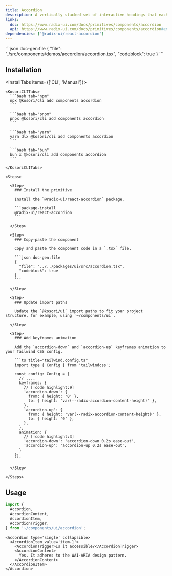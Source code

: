 ```yaml
---
title: Accordion
description: A vertically stacked set of interactive headings that each reveal an associated section of content.
links:
  doc: https://www.radix-ui.com/docs/primitives/components/accordion
  api: https://www.radix-ui.com/docs/primitives/components/accordion#api-reference
dependencies: ['@radix-ui/react-accordion']
---
```


<ComponentPreview name='accordion'>
```json doc-gen:file
{
  "file": "./src/components/demos/accordion/accordion.tsx",
  "codeblock": true
}
```
</ComponentPreview>

## Installation

<InstallTabs items={['CLI', 'Manual']}>

  <Tab value='CLI'>
  
    <KosoriCLITabs>
      ```bash tab="npm"
      npx @kosori/cli add components accordion
      ```

      ```bash tab="pnpm"
      pnpx @kosori/cli add components accordion
      ```

      ```bash tab="yarn"
      yarn dlx @kosori/cli add components accordion
      ```

      ```bash tab="bun"
      bun x @kosori/cli add components accordion
      ```

    </KosoriCLITabs>

  </Tab>

  <Tab value='Manual'>
  
    <Steps>
  
      <Step>
        ### Install the primitive

        Install the `@radix-ui/react-accordion` package.

        ```package-install
        @radix-ui/react-accordion
        ```

      </Step>

      <Step>
        ### Copy-paste the component

        Copy and paste the component code in a `.tsx` file.

        ```json doc-gen:file
        {
          "file": "../../packages/ui/src/accordion.tsx",
          "codeblock": true
        }
        ```

      </Step>

      <Step>
        ### Update import paths

        Update the `@kosori/ui` import paths to fit your project structure, for example, using `~/components/ui`.

      </Step>

      <Step>
        ### Add keyframes animation

        Add the `accordion-down` and `accordion-up` keyframes animation to your Tailwind CSS config.

        ```ts title="tailwind.config.ts"
        import type { Config } from 'tailwindcss';

        const config: Config = {
          // ...,
          keyframes: {
            // [!code highlight:9]
            'accordion-down': {
              from: { height: '0' },
              to: { height: 'var(--radix-accordion-content-height)' },
            },
            'accordion-up': {
              from: { height: 'var(--radix-accordion-content-height)' },
              to: { height: '0' },
            },
          },
          animation: {
            // [!code highlight:3]
            'accordion-down': 'accordion-down 0.2s ease-out',
            'accordion-up': 'accordion-up 0.2s ease-out',
          }
        };
        ```

      </Step>

    </Steps>

  </Tab>

</InstallTabs>

## Usage

```ts
import {
  Accordion,
  AccordionContent,
  AccordionItem,
  AccordionTrigger,
} from '~/components/ui/accordion';
```

```tsx
<Accordion type='single' collapsible>
  <AccordionItem value='item-1'>
    <AccordionTrigger>Is it accessible?</AccordionTrigger>
    <AccordionContent>
      Yes. It adheres to the WAI-ARIA design pattern.
    </AccordionContent>
  </AccordionItem>
</Accordion>
```
